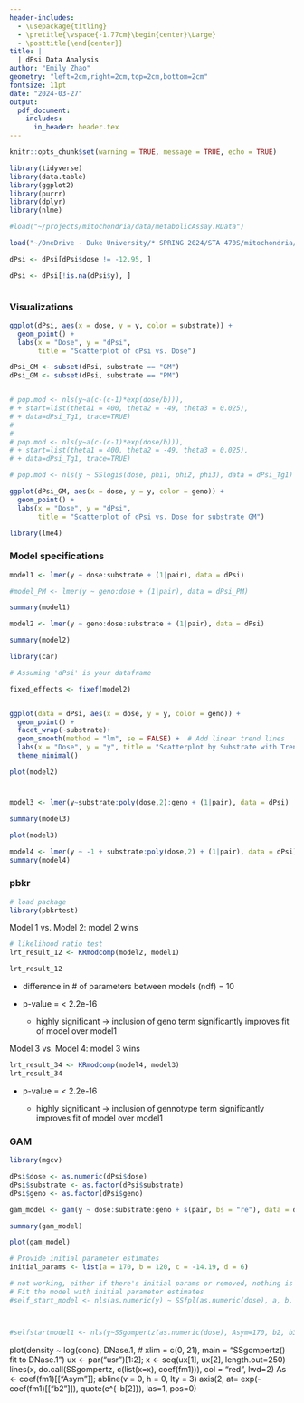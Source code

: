 ```yaml
---
header-includes:
  - \usepackage{titling}
  - \pretitle{\vspace{-1.77cm}\begin{center}\Large}
  - \posttitle{\end{center}}
title: |
  | dPsi Data Analysis
author: "Emily Zhao"
geometry: "left=2cm,right=2cm,top=2cm,bottom=2cm"
fontsize: 11pt
date: "2024-03-27"
output:
  pdf_document:
    includes:
      in_header: header.tex
---
```


```r
knitr::opts_chunk$set(warning = TRUE, message = TRUE, echo = TRUE)
```

```r

library(tidyverse)
library(data.table)
library(ggplot2)
library(purrr)
library(dplyr)
library(nlme)

```

```r

#load("~/projects/mitochondria/data/metabolicAssay.RData")

load("~/OneDrive - Duke University/* SPRING 2024/STA 470S/mitochondria/data/metabolicAssay.RData")

dPsi <- dPsi[dPsi$dose != -12.95, ]

dPsi <- dPsi[!is.na(dPsi$y), ]



```

### Visualizations

```r
ggplot(dPsi, aes(x = dose, y = y, color = substrate)) +
  geom_point() +
  labs(x = "Dose", y = "dPsi",
       title = "Scatterplot of dPsi vs. Dose")
```

```r

dPsi_GM <- subset(dPsi, substrate == "GM")
dPsi_GM <- subset(dPsi, substrate == "PM")


# pop.mod <- nls(y~a(c-(c-1)*exp(dose/b))),
# + start=list(theta1 = 400, theta2 = -49, theta3 = 0.025),
# + data=dPsi_Tg1, trace=TRUE)
# 
# 
# pop.mod <- nls(y~a(c-(c-1)*exp(dose/b))),
# + start=list(theta1 = 400, theta2 = -49, theta3 = 0.025),
# + data=dPsi_Tg1, trace=TRUE)

```

```r
# pop.mod <- nls(y ~ SSlogis(dose, phi1, phi2, phi3), data = dPsi_Tg1)
```

```r

ggplot(dPsi_GM, aes(x = dose, y = y, color = geno)) +
  geom_point() +
  labs(x = "Dose", y = "dPsi",
       title = "Scatterplot of dPsi vs. Dose for substrate GM")
```

```r
library(lme4)
```

### Model specifications

```r

model1 <- lmer(y ~ dose:substrate + (1|pair), data = dPsi)

#model_PM <- lmer(y ~ geno:dose + (1|pair), data = dPsi_PM)

summary(model1)

model2 <- lmer(y ~ geno:dose:substrate + (1|pair), data = dPsi)

summary(model2)

library(car)

```

```r
# Assuming 'dPsi' is your dataframe

fixed_effects <- fixef(model2)


ggplot(data = dPsi, aes(x = dose, y = y, color = geno)) +
  geom_point() +
  facet_wrap(~substrate)+
  geom_smooth(method = "lm", se = FALSE) +  # Add linear trend lines
  labs(x = "Dose", y = "y", title = "Scatterplot by Substrate with Trend Lines") +
  theme_minimal()

```

```r
plot(model2)

```

# 

```r
model3 <- lmer(y~substrate:poly(dose,2):geno + (1|pair), data = dPsi)

summary(model3)
```

```r
plot(model3)
```

```r
model4 <- lmer(y ~ -1 + substrate:poly(dose,2) + (1|pair), data = dPsi)
summary(model4)
```

### pbkr

```r
# load package
library(pbkrtest)
```

Model 1 vs. Model 2: model 2 wins

```r
# likelihood ratio test
lrt_result_12 <- KRmodcomp(model2, model1)

lrt_result_12
```

-   difference in \# of parameters between models (ndf) = 10

-   p-value = \< 2.2e-16

    -   highly significant -\> inclusion of geno term significantly improves fit of model over model1

Model 3 vs. Model 4: model 3 wins

```r
lrt_result_34 <- KRmodcomp(model4, model3)
lrt_result_34
```

-   p-value = \< 2.2e-16

    -   highly significant -\> inclusion of gennotype term significantly improves fit of model over model1

### GAM

```r
library(mgcv)

dPsi$dose <- as.numeric(dPsi$dose)
dPsi$substrate <- as.factor(dPsi$substrate)
dPsi$geno <- as.factor(dPsi$geno)

gam_model <- gam(y ~ dose:substrate:geno + s(pair, bs = "re"), data = dPsi)

summary(gam_model)
```

```r
plot(gam_model)
```

```r

# Provide initial parameter estimates
initial_params <- list(a = 170, b = 120, c = -14.19, d = 6)

# not working, either if there's initial params or removed, nothing is working
# Fit the model with initial parameter estimates
#self_start_model <- nls(as.numeric(y) ~ SSfpl(as.numeric(dose), a, b, c, d)|geno, data = dPsi_GM, start = initial_params)



#selfstartmodel1 <- nls(y~SSgompertz(as.numeric(dose), Asym=170, b2, b3)|geno, data=dPsi_GM)


```

plot(density \~ log(conc), DNase.1, \# xlim = c(0, 21), main = "SSgompertz() fit to DNase.1") ux \<- par("usr")\[1:2\]; x \<- seq(ux\[1\], ux\[2\], length.out=250) lines(x, do.call(SSgompertz, c(list(x=x), coef(fm1))), col = "red", lwd=2) As \<- coef(fm1)\[\["Asym"\]\]; abline(v = 0, h = 0, lty = 3) axis(2, at= exp(-coef(fm1)\[\["b2"\]\]), quote(e\^{-b\[2\]}), las=1, pos=0)
